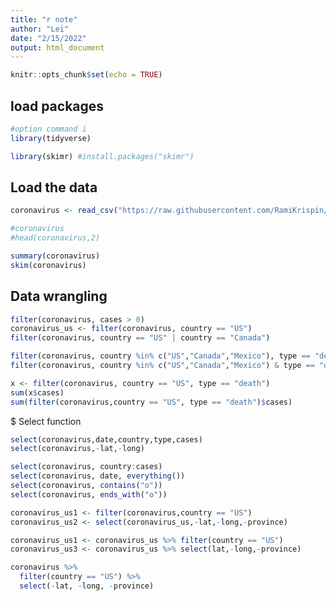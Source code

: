 ```yaml
---
title: "r note"
author: "Lei"
date: "2/15/2022"
output: html_document
---
```


```r
knitr::opts_chunk$set(echo = TRUE)
```

## load packages

```r
#option command i
library(tidyverse)

library(skimr) #install.packages("skimr")

```

## Load the data
```r
coronavirus <- read_csv("https://raw.githubusercontent.com/RamiKrispin/coronavirus/master/csv/coronavirus.csv")

#coronavirus
#head(coronavirus,2)

summary(coronavirus)
skim(coronavirus)

```

## Data wrangling
```r
filter(coronavirus, cases > 0)
coronavirus_us <- filter(coronavirus, country == "US") 
filter(coronavirus, country == "US" | country == "Canada")

filter(coronavirus, country %in% c("US","Canada","Mexico"), type == "death")
filter(coronavirus, country %in% c("US","Canada","Mexico") & type == "death")
```
```r

x <- filter(coronavirus, country == "US", type == "death") 
sum(x$cases)
sum(filter(coronavirus,country == "US", type == "death")$cases)
```
$ Select function
```r
select(coronavirus,date,country,type,cases)
select(coronavirus,-lat,-long)
```
```r
select(coronavirus, country:cases)
select(coronavirus, date, everything())
select(coronavirus, contains("o"))
select(coronavirus, ends_with("o"))
```

```r
coronavirus_us1 <- filter(coronavirus,country == "US")
coronavirus_us2 <- select(coronavirus_us,-lat,-long,-province)

coronavirus_us1 <- coronavirus_us %>% filter(country == "US")
coronavirus_us3 <- coronavirus_us %>% select(lat,-long,-province)

coronavirus %>%
  filter(country == "US") %>%
  select(-lat, -long, -province)
```

